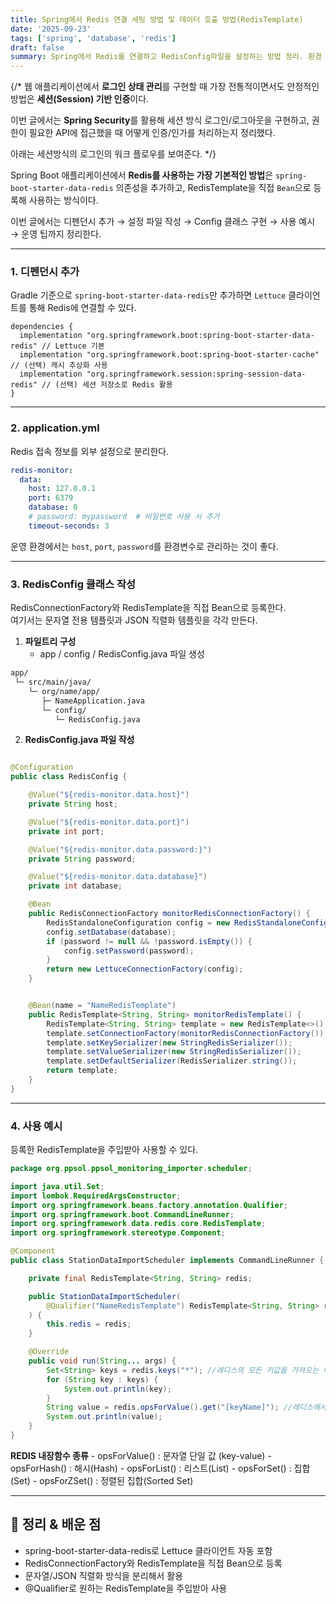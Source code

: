 ```yaml
---
title: Spring에서 Redis 연결 세팅 방법 및 데이터 호출 방법(RedisTemplate)
date: '2025-09-23'
tags: ['spring', 'database', 'redis']
draft: false
summary: Spring에서 Redis를 연결하고 RedisConfig파일을 설정하는 방법 정리. 환경 변수 세팅 및 데이터를 호출하는 방법을 설명. 
---
```



{/* 웹 애플리케이션에서 **로그인 상태 관리**를 구현할 때 가장 전통적이면서도 안정적인 방법은 **세션(Session) 기반 인증**이다.

이번 글에서는 **Spring Security**를 활용해 세션 방식 로그인/로그아웃을 구현하고,
권한이 필요한 API에 접근했을 때 어떻게 인증/인가를 처리하는지 정리했다.

아래는 세션방식의 로그인의 워크 플로우를 보여준다. */}


Spring Boot 애플리케이션에서 **Redis를 사용하는 가장 기본적인 방법**은
`spring-boot-starter-data-redis` 의존성을 추가하고, RedisTemplate을 직접 `Bean`으로 등록해 사용하는 방식이다.

이번 글에서는 디펜던시 추가 → 설정 파일 작성 → Config 클래스 구현 → 사용 예시 → 운영 팁까지 정리한다.

---
### 1. 디펜던시 추가

Gradle 기준으로 `spring-boot-starter-data-redis`만 추가하면 `Lettuce` 클라이언트를 통해 Redis에 연결할 수 있다.

```Gradle
dependencies {
  implementation "org.springframework.boot:spring-boot-starter-data-redis" // Lettuce 기본
  implementation "org.springframework.boot:spring-boot-starter-cache" // (선택) 캐시 추상화 사용
  implementation "org.springframework.session:spring-session-data-redis" // (선택) 세션 저장소로 Redis 활용
}
```

---
### 2. application.yml

Redis 접속 정보를 외부 설정으로 분리한다.

```yml
redis-monitor:
  data:
    host: 127.0.0.1
    port: 6379
    database: 0
    # password: mypassword  # 비밀번호 사용 시 추가
    timeout-seconds: 3
```

운영 환경에서는 `host`, `port`, `password`를 환경변수로 관리하는 것이 좋다.


---
### 3. RedisConfig 클래스 작성
RedisConnectionFactory와 RedisTemplate을 직접 Bean으로 등록한다.<br/>
여기서는 문자열 전용 템플릿과 JSON 직렬화 템플릿을 각각 만든다.

1. **파일트리 구성**
    - app / config / RedisConfig.java 파일 생성 
    
```bash
app/
 └─ src/main/java/
    └─ org/name/app/
       ├─ NameApplication.java
       └─ config/
          └─ RedisConfig.java
```


2. **RedisConfig.java 파일 작성**

```java

@Configuration
public class RedisConfig {

    @Value("${redis-monitor.data.host}")
    private String host;

    @Value("${redis-monitor.data.port}")
    private int port;

    @Value("${redis-monitor.data.password:}")
    private String password;

    @Value("${redis-monitor.data.database}")
    private int database;

    @Bean
    public RedisConnectionFactory monitorRedisConnectionFactory() {
        RedisStandaloneConfiguration config = new RedisStandaloneConfiguration(host, port);
        config.setDatabase(database);
        if (password != null && !password.isEmpty()) {
            config.setPassword(password);
        }
        return new LettuceConnectionFactory(config);
    }


    @Bean(name = "NameRedisTemplate")
    public RedisTemplate<String, String> monitorRedisTemplate() {
        RedisTemplate<String, String> template = new RedisTemplate<>();
        template.setConnectionFactory(monitorRedisConnectionFactory());
        template.setKeySerializer(new StringRedisSerializer());
        template.setValueSerializer(new StringRedisSerializer());
        template.setDefaultSerializer(RedisSerializer.string());
        return template;
    }
}
```
    

---
### 4. 사용 예시

등록한 RedisTemplate을 주입받아 사용할 수 있다.

```java
package org.ppsol.ppsol_monitoring_importer.scheduler;

import java.util.Set;
import lombok.RequiredArgsConstructor;
import org.springframework.beans.factory.annotation.Qualifier;
import org.springframework.boot.CommandLineRunner;
import org.springframework.data.redis.core.RedisTemplate;
import org.springframework.stereotype.Component;

@Component
public class StationDataImportScheduler implements CommandLineRunner {

    private final RedisTemplate<String, String> redis;

    public StationDataImportScheduler(
        @Qualifier("NameRedisTemplate") RedisTemplate<String, String> redis
    ) {
        this.redis = redis;
    }

    @Override
    public void run(String... args) {
        Set<String> keys = redis.keys("*"); //레디스의 모든 키값을 가져오는 메서드
        for (String key : keys) {
            System.out.println(key);
        }
        String value = redis.opsForValue().get("[keyName]"); //레디스에서 [keyName]에 해당되는 행의 value를 가저오는 메서드
        System.out.println(value);
    }
}
```

**REDIS 내장함수 종류**
    - opsForValue() : 문자열 단일 값 (key-value)
	- opsForHash() : 해시(Hash)
	- opsForList() : 리스트(List)
	- opsForSet() : 집합(Set)
	- opsForZSet() : 정렬된 집합(Sorted Set)

---

## **📝 정리 & 배운 점**

- spring-boot-starter-data-redis로 Lettuce 클라이언트 자동 포함
- RedisConnectionFactory와 RedisTemplate을 직접 Bean으로 등록
- 문자열/JSON 직렬화 방식을 분리해서 활용
- @Qualifier로 원하는 RedisTemplate을 주입받아 사용
